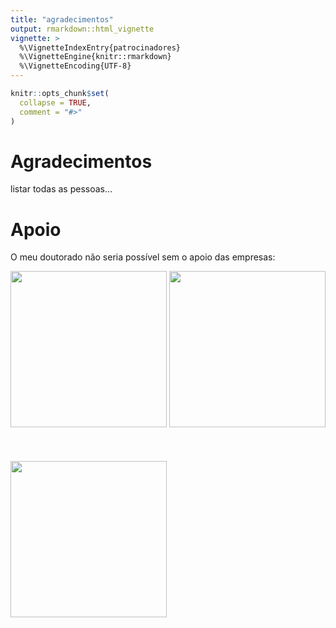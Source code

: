 ```yaml
---
title: "agradecimentos"
output: rmarkdown::html_vignette
vignette: >
  %\VignetteIndexEntry{patrocinadores}
  %\VignetteEngine{knitr::rmarkdown}
  %\VignetteEncoding{UTF-8}
---
```


```r
knitr::opts_chunk$set(
  collapse = TRUE,
  comment = "#>"
)
```

# Agradecimentos

listar todas as pessoas...

# Apoio

<style>
.patrocinador {
  width: 250px;
  height: auto;
  padding-bottom: 40px;
}
</style>

O meu doutorado não seria possível sem o apoio das empresas:

<div class="row">

<div class="col-md-6">
  <a href="https://abj.org.br" target="_blank"><img class="patrocinador" src="images/abj.png"></a>
  <a href="https://trnv.com.br" target="_blank"><img class="patrocinador" src="images/trnv.png"></a>
</div>
<div class="col-md-6">
  <a href="https://curso-r.com" target="_blank"><img class="patrocinador" src="images/curso-r.png"></a>
</div>

</div>




